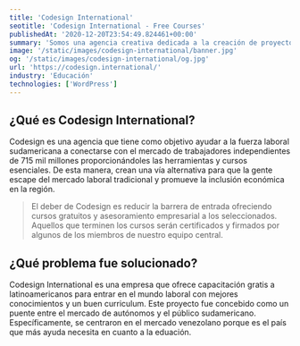 ```yaml
---
title: 'Codesign International'
seotitle: 'Codesign International - Free Courses'
publishedAt: '2020-12-20T23:54:49.824461+00:00'
summary: 'Somos una agencia creativa dedicada a la creación de proyectos significativos. Nuestro equipo está listo para hacer su trabajo y hacerlo de la mejor manera.'
image: '/static/images/codesign-international/banner.jpg'
og: '/static/images/codesign-international/og.jpg'
url: 'https://codesign.international/'
industry: 'Educación'
technologies: ['WordPress']
---
```


## ¿Qué es Codesign International?

Codesign es una agencia que tiene como objetivo ayudar a la fuerza laboral sudamericana a conectarse con el mercado de trabajadores independientes de 715 mil millones proporcionándoles las herramientas y cursos esenciales. De esta manera, crean una vía alternativa para que la gente escape del mercado laboral tradicional y promueve la inclusión económica en la región.

> El deber de Codesign es reducir la barrera de entrada ofreciendo cursos gratuitos y asesoramiento empresarial a los seleccionados. Aquellos que terminen los cursos serán certificados y firmados por algunos de los miembros de nuestro equipo central.

## ¿Qué problema fue solucionado?

Codesign International es una empresa que ofrece capacitación gratis a latinoamericanos para entrar en el mundo laboral con mejores conocimientos y un buen curriculum. Este proyecto fue concebido como un puente entre el mercado de autónomos y el público sudamericano. Específicamente, se centraron en el mercado venezolano porque es el país que más ayuda necesita en cuanto a la eduación.
